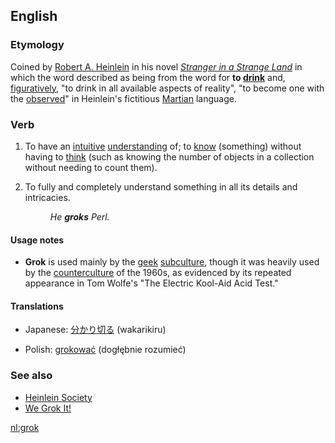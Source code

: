 ==English==
===Etymology===
Coined by [[w:Robert A. Heinlein|Robert A. Heinlein]] in his novel ''[[w:Stranger in a Strange Land|Stranger in a Strange Land]]'' in which the word described as being from the word for '''to [[drink]]''' and, [[figuratively]], "to drink in all available aspects of reality", "to become one with the [[observe]]d" in Heinlein's fictitious [[Martian]] language.

===Verb===
{{wikipedia}}
{{en-verb|grok|k|ing}}

#{{transitive}} {{slang}} To have an [[intuitive]] [[understanding]] of; to [[know]] (something) without having to [[think]] (such as knowing the number of objects in a collection without needing to count them).
#{{transitive}} {{slang}} To fully and completely understand something in all its details and intricacies.
#:''He '''groks''' Perl.''

====Usage notes====
*'''Grok''' is used mainly by the [[geek]] [[subculture]], though it was heavily used by the [[counterculture]] of the 1960s, as evidenced by its repeated appearance in Tom Wolfe's "The Electric Kool-Aid Acid Test."

====Translations====
{{top}}
*Japanese: [[分かり切る]] (wakarikiru)
{{mid}}
*Polish: [[grokować]] (dogłębnie rozumieć)
{{bottom}}

===See also===
*[http://www.heinleinsociety.org/ Heinlein Society]
*[http://www.wegrokit.com/ We Grok It!]

[[nl:grok]]